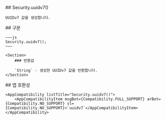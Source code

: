 
<Section>
    ## Security.uuidv7()

    UUIDv7 값을 생성합니다.
</Section>
<Section>
    ## 구문

    ~~~js
    Security.uuidv7();
    ~~~

    <Section>
        ### 반환값

        `String` - 생성한 UUIDv7 값을 반환합니다.
    </Section>
</Section>
<Section>
    ## 앱 호환성

    <AppCompatibility listTitle="Security.uuidv7()">
        <AppCompatibilityItem msgBot={Compatibility.FULL_SUPPORT} arBot={Compatibility.NO_SUPPORT} sl={Compatibility.NO_SUPPORT}>`uuidv7`</AppCompatibilityItem>
    </AppCompatibility>
</Section>